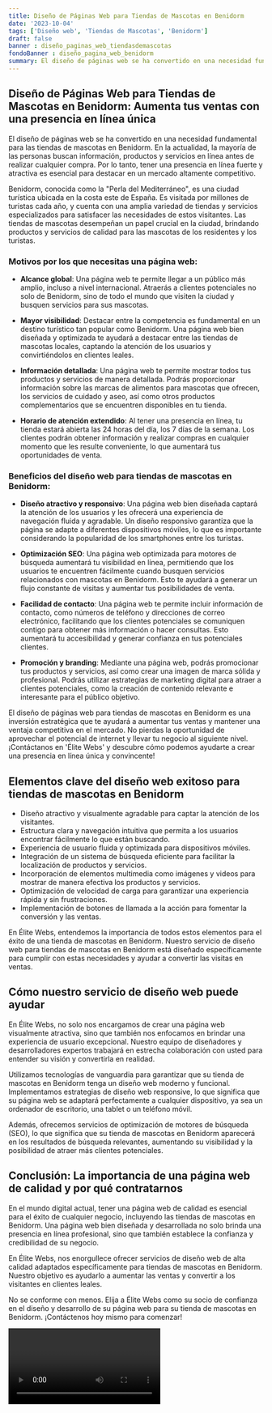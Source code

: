 ```yaml
---
title: Diseño de Páginas Web para Tiendas de Mascotas en Benidorm
date: '2023-10-04'
tags: ['Diseño web', 'Tiendas de Mascotas', 'Benidorm']
draft: false
banner : diseño_paginas_web_tiendasdemascotas
fondoBanner : diseño_pagina_web_benidorm
summary: El diseño de páginas web se ha convertido en una necesidad fundamental para las tiendas de mascotas en Benidorm. En la actualidad, la mayoría de las personas buscan información, productos y servicios en línea antes de realizar cualquier compra. Por lo tanto, tener una presencia en línea fuerte y atractiva es esencial para destacar en un mercado altamente competitivo.
---
```


## Diseño de Páginas Web para Tiendas de Mascotas en Benidorm: Aumenta tus ventas con una presencia en línea única

El diseño de páginas web se ha convertido en una necesidad fundamental para las tiendas de mascotas en Benidorm. En la actualidad, la mayoría de las personas buscan información, productos y servicios en línea antes de realizar cualquier compra. Por lo tanto, tener una presencia en línea fuerte y atractiva es esencial para destacar en un mercado altamente competitivo.

Benidorm, conocida como la "Perla del Mediterráneo", es una ciudad turística ubicada en la costa este de España. Es visitada por millones de turistas cada año, y cuenta con una amplia variedad de tiendas y servicios especializados para satisfacer las necesidades de estos visitantes. Las tiendas de mascotas desempeñan un papel crucial en la ciudad, brindando productos y servicios de calidad para las mascotas de los residentes y los turistas.

### Motivos por los que necesitas una página web:

- **Alcance global**: Una página web te permite llegar a un público más amplio, incluso a nivel internacional. Atraerás a clientes potenciales no solo de Benidorm, sino de todo el mundo que visiten la ciudad y busquen servicios para sus mascotas.

- **Mayor visibilidad**: Destacar entre la competencia es fundamental en un destino turístico tan popular como Benidorm. Una página web bien diseñada y optimizada te ayudará a destacar entre las tiendas de mascotas locales, captando la atención de los usuarios y convirtiéndolos en clientes leales.

- **Información detallada**: Una página web te permite mostrar todos tus productos y servicios de manera detallada. Podrás proporcionar información sobre las marcas de alimentos para mascotas que ofrecen, los servicios de cuidado y aseo, así como otros productos complementarios que se encuentren disponibles en tu tienda.

- **Horario de atención extendido**: Al tener una presencia en línea, tu tienda estará abierta las 24 horas del día, los 7 días de la semana. Los clientes podrán obtener información y realizar compras en cualquier momento que les resulte conveniente, lo que aumentará tus oportunidades de venta.

### Beneficios del diseño web para tiendas de mascotas en Benidorm:

- **Diseño atractivo y responsivo**: Una página web bien diseñada captará la atención de los usuarios y les ofrecerá una experiencia de navegación fluida y agradable. Un diseño responsivo garantiza que la página se adapte a diferentes dispositivos móviles, lo que es importante considerando la popularidad de los smartphones entre los turistas.

- **Optimización SEO**: Una página web optimizada para motores de búsqueda aumentará tu visibilidad en línea, permitiendo que los usuarios te encuentren fácilmente cuando busquen servicios relacionados con mascotas en Benidorm. Esto te ayudará a generar un flujo constante de visitas y aumentar tus posibilidades de venta.

- **Facilidad de contacto**: Una página web te permite incluir información de contacto, como números de teléfono y direcciones de correo electrónico, facilitando que los clientes potenciales se comuniquen contigo para obtener más información o hacer consultas. Esto aumentará tu accesibilidad y generar confianza en tus potenciales clientes.

- **Promoción y branding**: Mediante una página web, podrás promocionar tus productos y servicios, así como crear una imagen de marca sólida y profesional. Podrás utilizar estrategias de marketing digital para atraer a clientes potenciales, como la creación de contenido relevante e interesante para el público objetivo.

El diseño de páginas web para tiendas de mascotas en Benidorm es una inversión estratégica que te ayudará a aumentar tus ventas y mantener una ventaja competitiva en el mercado. No pierdas la oportunidad de aprovechar el potencial de internet y llevar tu negocio al siguiente nivel. ¡Contáctanos en 'Élite Webs' y descubre cómo podemos ayudarte a crear una presencia en línea única y convincente!

<GifSeo />

<Cta />

## Elementos clave del diseño web exitoso para tiendas de mascotas en Benidorm

- Diseño atractivo y visualmente agradable para captar la atención de los visitantes.
- Estructura clara y navegación intuitiva que permita a los usuarios encontrar fácilmente lo que están buscando.
- Experiencia de usuario fluida y optimizada para dispositivos móviles.
- Integración de un sistema de búsqueda eficiente para facilitar la localización de productos y servicios.
- Incorporación de elementos multimedia como imágenes y videos para mostrar de manera efectiva los productos y servicios.
- Optimización de velocidad de carga para garantizar una experiencia rápida y sin frustraciones.
- Implementación de botones de llamada a la acción para fomentar la conversión y las ventas.

En Élite Webs, entendemos la importancia de todos estos elementos para el éxito de una tienda de mascotas en Benidorm. Nuestro servicio de diseño web para tiendas de mascotas en Benidorm está diseñado específicamente para cumplir con estas necesidades y ayudar a convertir las visitas en ventas.

## Cómo nuestro servicio de diseño web puede ayudar

En Élite Webs, no solo nos encargamos de crear una página web visualmente atractiva, sino que también nos enfocamos en brindar una experiencia de usuario excepcional. Nuestro equipo de diseñadores y desarrolladores expertos trabajará en estrecha colaboración con usted para entender su visión y convertirla en realidad.

Utilizamos tecnologías de vanguardia para garantizar que su tienda de mascotas en Benidorm tenga un diseño web moderno y funcional. Implementamos estrategias de diseño web responsive, lo que significa que su página web se adaptará perfectamente a cualquier dispositivo, ya sea un ordenador de escritorio, una tablet o un teléfono móvil.

Además, ofrecemos servicios de optimización de motores de búsqueda (SEO), lo que significa que su tienda de mascotas en Benidorm aparecerá en los resultados de búsqueda relevantes, aumentando su visibilidad y la posibilidad de atraer más clientes potenciales.

## Conclusión: La importancia de una página web de calidad y por qué contratarnos

En el mundo digital actual, tener una página web de calidad es esencial para el éxito de cualquier negocio, incluyendo las tiendas de mascotas en Benidorm. Una página web bien diseñada y desarrollada no solo brinda una presencia en línea profesional, sino que también establece la confianza y credibilidad de su negocio.

En Élite Webs, nos enorgullece ofrecer servicios de diseño web de alta calidad adaptados específicamente para tiendas de mascotas en Benidorm. Nuestro objetivo es ayudarlo a aumentar las ventas y convertir a los visitantes en clientes leales.

No se conforme con menos. Elija a Élite Webs como su socio de confianza en el diseño y desarrollo de su página web para su tienda de mascotas en Benidorm. ¡Contáctenos hoy mismo para comenzar!

<Video />

<CtaBot job='Tiendas de Mascotas' city='Benidorm'/>

<Gmaps query='Benidorm+españa+maps' />